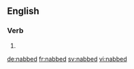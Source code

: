 ==English==

===Verb===
{{head|en|verb form}}

# {{en-past of|nab}}

[[de:nabbed]]
[[fr:nabbed]]
[[sv:nabbed]]
[[vi:nabbed]]